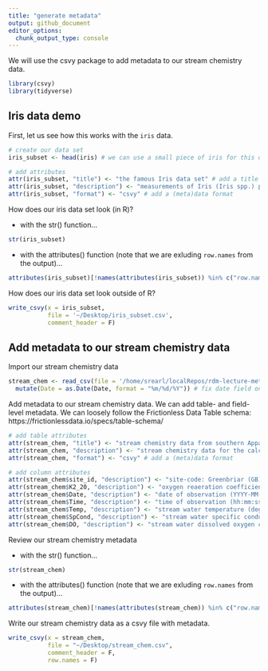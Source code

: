 ```yaml
---
title: "generate metadata"
output: github_document
editor_options:
  chunk_output_type: console
---
```


We will use the csvy package to add metadata to our stream chemistry data.

```r

library(csvy)
library(tidyverse)
```

## Iris data demo

First, let us see how this works with the `iris` data.

```r

# create our data set
iris_subset <- head(iris) # we can use a small piece of iris for this demo

# add attributes
attr(iris_subset, "title") <- "the famous Iris data set" # add a title
attr(iris_subset, "description") <- "measurements of Iris (Iris spp.) plants" # add a description
attr(iris_subset, "format") <- "csvy" # add a (meta)data format
```


How does our iris data set look (in R)?

* with the str() function...

```r

str(iris_subset)
```

*  with the attributes() function (note that we are exluding `row.names` from the output)...

```r

attributes(iris_subset)[!names(attributes(iris_subset)) %in% c("row.names")]
```

How does our iris data set look outside of R?

```r

write_csvy(x = iris_subset,
           file = '~/Desktop/iris_subset.csv',
           comment_header = F)
```


## Add metadata to our stream chemistry data

Import our stream chemistry data

```r

stream_chem <- read_csv(file = '/home/srearl/localRepos/rdm-lecture-metadata/data/stream_chemistry_metabolism.csv') %>% 
  mutate(Date = as.Date(Date, format = "%m/%d/%Y")) # fix date field on import
```


Add metadata to our stream chemistry data. We can add table- and field-level
metadata. We can loosely follow the Frictionless Data Table schema:
https://frictionlessdata.io/specs/table-schema/

```r

# add table attributes
attr(stream_chem, "title") <- "stream chemistry data from southern Appalachian mountain streams, 2013" # add a title
attr(stream_chem, "description") <- "stream chemistry data for the calculation of ecosystem metabolism collected with automated data loggers from four headwater streams in the southern Appalachian mountain region during summer 2013" # add a description
attr(stream_chem, "format") <- "csvy" # add a (meta)data format

# add column attributes
attr(stream_chem$site_id, "description") <- "site-code: Greenbriar (GB), Stone Crop (SC), Hugh White Creek (HWC)"
attr(stream_chem$K2_20, "description") <- "oxygen reaeration coefficient (per day)"
attr(stream_chem$Date, "description") <- "date of observation (YYYY-MM-DD)"
attr(stream_chem$Time, "description") <- "time of observation (hh:mm:ss)"
attr(stream_chem$Temp, "description") <- "stream water temperature (degrees Celsius)"
attr(stream_chem$SpCond, "description") <- "stream water specific conductance (microSiemens per centimeter)"
attr(stream_chem$DO, "description") <- "stream water dissolved oxygen concentration (milligrams per liter)"
```


Review our stream chemistry metadata

* with the str() function...

```r

str(stream_chem)
```

*  with the attributes() function (note that we are exluding `row.names` from the output)...

```r

attributes(stream_chem)[!names(attributes(stream_chem)) %in% c("row.names")]
```

Write our stream chemistry data as a csvy file with metadata.

```r

write_csvy(x = stream_chem, 
           file = "~/Desktop/stream_chem.csv",
           comment_header = F,
           row.names = F)
```

